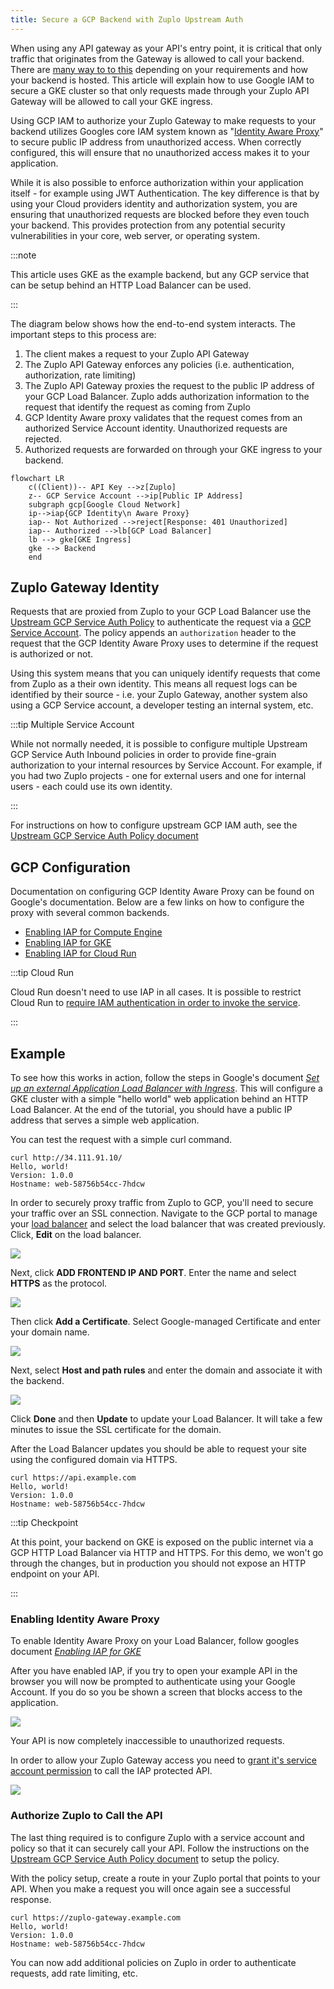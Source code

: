 ```yaml
---
title: Secure a GCP Backend with Zuplo Upstream Auth
---
```


When using any API gateway as your API's entry point, it is critical that only
traffic that originates from the Gateway is allowed to call your backend. There
are [many way to to this](./securing-your-backend.md) depending on your
requirements and how your backend is hosted. This article will explain how to
use Google IAM to secure a GKE cluster so that only requests made through your
Zuplo API Gateway will be allowed to call your GKE ingress.

Using GCP IAM to authorize your Zuplo Gateway to make requests to your backend
utilizes Googles core IAM system known as
"[Identity Aware Proxy](https://cloud.google.com/iap)" to secure public IP
address from unauthorized access. When correctly configured, this will ensure
that no unauthorized access makes it to your application.

While it is also possible to enforce authorization within your application
itself - for example using JWT Authentication. The key difference is that by
using your Cloud providers identity and authorization system, you are ensuring
that unauthorized requests are blocked before they even touch your backend. This
provides protection from any potential security vulnerabilities in your core,
web server, or operating system.

:::note

This article uses GKE as the example backend, but any GCP service that can be
setup behind an HTTP Load Balancer can be used.

:::

The diagram below shows how the end-to-end system interacts. The important steps
to this process are:

1. The client makes a request to your Zuplo API Gateway
1. The Zuplo API Gateway enforces any policies (i.e. authentication,
   authorization, rate limiting)
1. The Zuplo API Gateway proxies the request to the public IP address of your
   GCP Load Balancer. Zuplo adds authorization information to the request that
   identify the request as coming from Zuplo
1. GCP Identity Aware proxy validates that the request comes from an authorized
   Service Account identity. Unauthorized requests are rejected.
1. Authorized requests are forwarded on through your GKE ingress to your
   backend.

```mermaid
flowchart LR
    c((Client))-- API Key -->z[Zuplo]
    z-- GCP Service Account -->ip[Public IP Address]
    subgraph gcp[Google Cloud Network]
    ip-->iap{GCP Identity\n Aware Proxy}
    iap-- Not Authorized -->reject[Response: 401 Unauthorized]
    iap-- Authorized -->lb[GCP Load Balancer]
    lb --> gke[GKE Ingress]
    gke --> Backend
    end
```

## Zuplo Gateway Identity

Requests that are proxied from Zuplo to your GCP Load Balancer use the
[Upstream GCP Service Auth Policy](../policies/upstream-gcp-service-auth-inbound.md)
to authenticate the request via a
[GCP Service Account](https://cloud.google.com/iam/docs/service-account-overview).
The policy appends an `authorization` header to the request that the GCP
Identity Aware Proxy uses to determine if the request is authorized or not.

Using this system means that you can uniquely identify requests that come from
Zuplo as a their own identity. This means all request logs can be identified by
their source - i.e. your Zuplo Gateway, another system also using a GCP Service
account, a developer testing an internal system, etc.

:::tip Multiple Service Account

While not normally needed, it is possible to configure multiple Upstream GCP
Service Auth Inbound policies in order to provide fine-grain authorization to
your internal resources by Service Account. For example, if you had two Zuplo
projects - one for external users and one for internal users - each could use
its own identity.

:::

For instructions on how to configure upstream GCP IAM auth, see the
[Upstream GCP Service Auth Policy document](../policies/upstream-gcp-service-auth-inbound.md)

## GCP Configuration

Documentation on configuring GCP Identity Aware Proxy can be found on Google's
documentation. Below are a few links on how to configure the proxy with several
common backends.

- [Enabling IAP for Compute Engine](https://cloud.google.com/iap/docs/enabling-compute-howto)
- [Enabling IAP for GKE](https://cloud.google.com/iap/docs/enabling-kubernetes-howto)
- [Enabling IAP for Cloud Run](https://cloud.google.com/iap/docs/enabling-cloud-run)

:::tip Cloud Run

Cloud Run doesn't need to use IAP in all cases. It is possible to restrict Cloud
Run to
[require IAM authentication in order to invoke the service](https://cloud.google.com/run/docs/securing/managing-access).

:::

## Example

To see how this works in action, follow the steps in Google's document
_[Set up an external Application Load Balancer with Ingress](https://cloud.google.com/kubernetes-engine/docs/tutorials/http-balancer)_.
This will configure a GKE cluster with a simple "hello world" web application
behind an HTTP Load Balancer. At the end of the tutorial, you should have a
public IP address that serves a simple web application.

You can test the request with a simple curl command.

```shell
curl http://34.111.91.10/
Hello, world!
Version: 1.0.0
Hostname: web-58756b54cc-7hdcw
```

In order to securely proxy traffic from Zuplo to GCP, you'll need to secure your
traffic over an SSL connection. Navigate to the GCP portal to manage your
[load balancer](https://console.cloud.google.com/net-services/loadbalancing/list/loadBalancers)
and select the load balancer that was created previously. Click, **Edit** on the
load balancer.

![](https://cdn.zuplo.com/assets/770db332-ad94-41c6-a6f8-1498578fb78c.png)

Next, click **ADD FRONTEND IP AND PORT**. Enter the name and select **HTTPS** as
the protocol.

![](https://cdn.zuplo.com/assets/cd0b20d3-c109-4775-9fa0-1b3e391bcb84.png)

Then click **Add a Certificate**. Select Google-managed Certificate and enter
your domain name.

![](https://cdn.zuplo.com/assets/49760fbb-6eb4-46f9-a638-ac078fe85aab.png)

Next, select **Host and path rules** and enter the domain and associate it with
the backend.

![](https://cdn.zuplo.com/assets/307e9026-d77e-4efd-9fc1-4c45ead963f1.png)

Click **Done** and then **Update** to update your Load Balancer. It will take a
few minutes to issue the SSL certificate for the domain.

After the Load Balancer updates you should be able to request your site using
the configured domain via HTTPS.

```shell
curl https://api.example.com
Hello, world!
Version: 1.0.0
Hostname: web-58756b54cc-7hdcw
```

:::tip Checkpoint

At this point, your backend on GKE is exposed on the public internet via a GCP
HTTP Load Balancer via HTTP and HTTPS. For this demo, we won't go through the
changes, but in production you should not expose an HTTP endpoint on your API.

:::

### Enabling Identity Aware Proxy

To enable Identity Aware Proxy on your Load Balancer, follow googles document
_[Enabling IAP for GKE](https://cloud.google.com/iap/docs/enabling-kubernetes-howto)_

After you have enabled IAP, if you try to open your example API in the browser
you will now be prompted to authenticate using your Google Account. If you do so
you be shown a screen that blocks access to the application.

![](https://cdn.zuplo.com/assets/a2ee889a-54c1-4e00-953b-1053c619ce52.png)

Your API is now completely inaccessible to unauthorized requests.

In order to allow your Zuplo Gateway access you need to
[grant it's service account permission](https://cloud.google.com/iap/docs/managing-access)
to call the IAP protected API.

![](https://cdn.zuplo.com/assets/ecadec32-753b-4716-afb5-fafa69c91499.png)

### Authorize Zuplo to Call the API

The last thing required is to configure Zuplo with a service account and policy
so that it can securely call your API. Follow the instructions on the
[Upstream GCP Service Auth Policy document](../policies/upstream-gcp-service-auth-inbound.md)
to setup the policy.

With the policy setup, create a route in your Zuplo portal that points to your
API. When you make a request you will once again see a successful response.

```shell
curl https://zuplo-gateway.example.com
Hello, world!
Version: 1.0.0
Hostname: web-58756b54cc-7hdcw
```

You can now add additional policies on Zuplo in order to authenticate requests,
add rate limiting, etc.
